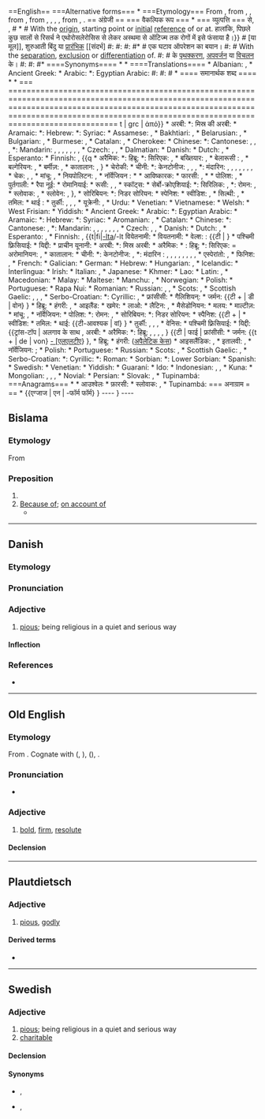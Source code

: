 {{also|fr.o.m.|from-}}
<span class="notranslate" onmouseover="_tipon(this)" onmouseout="_tipoff()"><span class="google-src-text" style="direction: ltr; text-align: left">==English== ===Alternative forms=== * {{l|en|frome}} {{qualifier|obsolete}} ===Etymology=== From {{inh|en|enm|from||from}}, from {{inh|en|ang|from}}, {{m|ang|fram||forward, from}}, from {{inh|en|gem-pro|*fram||forward, from, away}}, from {{inh|en|ine-pro|*pr-}}, {{m|ine-pro|*pro-}}, {{m|ine-pro|*perəm-}}, {{m|ine-pro|*prom-||forth, forward}}, from {{m|ine-pro|*por-||forward, through}}, {{m|ine-pro|*per-}}.</span> == अंग्रेजी == === वैकल्पिक रूप === * {{एल | एन | से}} {{क्वालीफायर | अप्रचलित}} === व्युत्पत्ति === {{inh | en | enm | से | से | }} {{inh | en | ang | from}} से, {{m | ang | fram || forward, from}}, {{inh | en | gem-pro | * fram] से, से, {{inh | en | ine-pro | * pr-}} से, {{m | ine-pro | * pro-}}, {{m | ine-pro | * perəm-}}, { {{m | ine-pro | * prom-] आगे, आगे}}, {{m | ine-pro | * por- || आगे, के माध्यम से}}, {{m | ine-pro | * per-} से }।</span> <span class="notranslate" onmouseover="_tipon(this)" onmouseout="_tipoff()"><span class="google-src-text" style="direction: ltr; text-align: left">Cognate with {{cog|osx|fram||from}} and {{cog|goh|fram||from}}, {{cog|da|frem||forth, forward}}, {{cog|da|fra||from}}, {{cog|sv|fram||forth, forward}}, {{cog|sv|från||from}}, {{cog|is|fram||forward, on}}, {{cog|is|frá||from}}, Albanian {{m|sq|pre}}, {{m|sq|prej}}.</span> {{कॉग | ओएसएक्स | फ्रैम || से}} और {{कोग | गोह | फ्रैम || से}}, {{कोग | दा | एफआरआर || आगे, आगे}}, {{कोग | दा | एफए {} कोग | है | फ़्रेम || फ़ॉरवर्ड, ऑन}}, {{कोग | एसआईवी | फ्रैम || आगे, फ़ॉरवर्ड}}, {{कोग | एस वी | फ्रैन || से}}, {कोग | है | फ्रे || से}}, अल्बानियाई {{एम | वर्ग | पूर्व}}, {{एम | वर्ग | प्रीज}}।</span> <span class="notranslate" onmouseover="_tipon(this)" onmouseout="_tipoff()"><span class="google-src-text" style="direction: ltr; text-align: left">More at {{l|en|fro}}.</span> {{एल | एन | एफआरओ}} पर अधिक</span> <span class="notranslate" onmouseover="_tipon(this)" onmouseout="_tipoff()"><span class="google-src-text" style="direction: ltr; text-align: left">===Pronunciation=== * {{qualifier|stressed}} ** {{a|RP}} {{IPA|/fɹɒm/|lang=en}} ** {{a|GA}} {{enPR|frŭm}}, {{IPA|/fɹʌm/|lang=en}};</span> === उच्चारण === * {{योग्यता | जोर दिया}} ** {{एक | आरपी}} {{आईपीए | / एफएमएम / | लैंग = एन}} ** {{ए | जीए}} {{एनपीआर | frŭm}}, {{IPA | / fɹʌm / | lang = en}};</span> <span class="notranslate" onmouseover="_tipon(this)" onmouseout="_tipoff()"><span class="google-src-text" style="direction: ltr; text-align: left">* {{qualifier|unstressed}} {{enPR|frəm}}, {{IPA|/fɹəm/|lang=en}} * {{audio|en-us-from.ogg|Audio (US)|lang=en}} * {{rhymes|ɒm|ʌm|lang=en}} {{rfp|Australia, Canada and New Zealand pronunciation?|lang=en}} ===Preposition=== {{en-prep}} # With the [[source]] or [[provenance]] of or at.</span> * {{क्वालीफायर | असम्बद्ध}} {{enPR | frm}}, {{IPA | / fɹəm / | lang = en}} * {{ऑडियो | एन- us-from.ogg | ऑडियो (यूएस) | lang = en }} * {{rhymes | ɒm | ʌm | lang = en}} {{आरएफपी | ऑस्ट्रेलिया, कनाडा और न्यूजीलैंड उच्चारण? | lang = en}} === पूर्वोक्ति === {{en-prep}} # साथ [[स्रोत]] या [[उत्पत्ति]] या इसके</span> <span class="notranslate" onmouseover="_tipon(this)" onmouseout="_tipoff()"><span class="google-src-text" style="direction: ltr; text-align: left">#: {{ux|en|This wine comes '''from''' France.}} #: {{ux|en|I got a letter '''from''' my brother}} #* {{RQ:RJfrs AmtrPqr|II|071}} #*: Orion hit a rabbit once;</span> #: {{ux | en | यह शराब '' 'फ्रांस से' '' '' '' '' '' मेरे भाई से '' '' ' : आरजेएफआरएमएमटीआरपीक | II | 071}} # *: ओरियन एक बार एक खरगोश मारा;</span> <span class="notranslate" onmouseover="_tipon(this)" onmouseout="_tipoff()"><span class="google-src-text" style="direction: ltr; text-align: left">but though sore wounded it got to the bury, and, struggling in, the arrow caught the side of the hole and was drawn out.{{nb...}}.</span> लेकिन भले ही घायल हो गए, उसे दफनाने के लिए मिला, और, में संघर्ष किया, तीर छेद के किनारे पकड़ा और बाहर खींचा गया। {{nb ...}}।</span> <span class="notranslate" onmouseover="_tipon(this)" onmouseout="_tipoff()"><span class="google-src-text" style="direction: ltr; text-align: left">Ikey the blacksmith had forged us a spearhead after a sketch '''from''' a picture of a Greek warrior;</span> लोहार ने हमें एक ग्रीक योद्धा की तस्वीर '' 'से एक स्केच' 'के बाद हमें एक अग्रदूत बना दिया था;</span> <span class="notranslate" onmouseover="_tipon(this)" onmouseout="_tipoff()"><span class="google-src-text" style="direction: ltr; text-align: left">and a rake-handle served as a shaft.</span> और एक रेक-संभाल शाफ्ट के रूप में कार्य किया।</span> <span class="notranslate" onmouseover="_tipon(this)" onmouseout="_tipoff()"><span class="google-src-text" style="direction: ltr; text-align: left">#* {{quote-book|year=1918|author={{w|WB Maxwell}}|chapter=12 |title=[http://openlibrary.org/works/OL1097634W The Mirror and the Lamp] |passage=There were many wooden chairs for the bulk of his visitors, and two wicker armchairs with red cloth cushions for superior people.</span> # * {{उद्धरण-पुस्तक | वर्ष = 1 9 18 | लेखक = {{w | WB मैक्सवेल}} | अध्याय = 12 | शीर्षक = [http://openlibrary.org/works/OL1097634W दर्पण और लैंप] | पारित = अपने आगंतुकों के थोक में कई लकड़ी की कुर्सियां ​​थीं, और बेहतर लोगों के लिए लाल कपड़ों के कुशन के साथ दो विकर आर्मचेयर थे</span> <span class="notranslate" onmouseover="_tipon(this)" onmouseout="_tipoff()"><span class="google-src-text" style="direction: ltr; text-align: left">'''From''' the packing-cases had emerged some Indian clubs,{{nb...}}, and all these articles{{...}}made a scattered and untidy decoration that Mrs. Clough assiduously dusted and greatly cherished.}} #* {{quote-magazine|date=2013-06-29|volume=407|issue=8842|page=72-3|magazine={{w|The Economist}} |title=[http://www.economist.com/news/international/science-and-technology/21580133-how-microbes-promote-liver-cancer-overweight-punch-gut A punch in the gut] |passage=Mostly, the microbiome is beneficial.</span> '' 'से' पैकिंग-मामले कुछ भारतीय क्लबों में उभरा, {{nb ...}}, और ये सभी लेख {{...}} ने एक बिखरे हुए और गन्दा सजावट की, जो कि श्रीमती क्ली ने गहराई से धुलाई और }} # * {{उद्धरण-पत्रिका | तिथि = 2013-06-29 | मात्रा = 407 | मुद्दा = 8842 | पृष्ठ = 72-3 | मासिक = {{वाय | अर्थशास्त्री}} | शीर्षक = [http : //www.economist.com/news/international/science-and-technology/21580133-how-microbes-promote-liver-cancer-overweight-punch-gut गत में एक पंच] | पारित = अधिकतर, माइक्रोबियम है फायदेमंद।</span> <span class="notranslate" onmouseover="_tipon(this)" onmouseout="_tipoff()"><span class="google-src-text" style="direction: ltr; text-align: left">It helps with digestion and enables people to extract a lot more calories '''from''' their food than would otherwise be possible.</span> यह पाचन में मदद करता है और लोगों को अपने भोजन से '' 'बहुत अधिक कैलोरी निकालने में सक्षम बनाता है, अन्यथा इससे संभवतः संभव होगा।</span> <span class="notranslate" onmouseover="_tipon(this)" onmouseout="_tipoff()"><span class="google-src-text" style="direction: ltr; text-align: left">Research over the past few years, however, has implicated it in diseases from atherosclerosis to asthma to autism.}} # With the [[origin]], starting point or [[initial]] [[reference]] of or at.</span> हालांकि, पिछले कुछ सालों से रिसर्च ने एथोरोसलेरोसिस से लेकर अस्थमा से ऑटिज्म तक रोगों में इसे फंसाया है।}} # [या मूल]], शुरुआती बिंदु या [[प्रारंभिक]] [[संदर्भ]</span> <span class="notranslate" onmouseover="_tipon(this)" onmouseout="_tipoff()"><span class="google-src-text" style="direction: ltr; text-align: left">#: {{ux|en|He had books piled '''from''' floor to ceiling.}} #: {{ux|en|He left yesterday '''from''' Chicago.}} #: {{ux|en|Face away '''from''' the wall!}} #* {{quote-book|year=1898|author={{w|Winston Churchill (novelist)|Winston Churchill}} |title={{w|The Celebrity}}|chapter=8 |passage=The humor of my proposition appealed more strongly to Miss Trevor than I had looked for, and '''from''' that time forward she became her old self again;</span> #: {{ux | en | उन्होंने किताबें '' '' से '' फर्श से छत तक ढेर कर दी थी।)} #: {{ux | en | वह 'शिकागो' से कल '' 'छोड़ दिया।}} #: * '' दीवार से '' दूर हो जाओ! '' '' दीवार ''}} # * {{उद्धरण-पुस्तक | साल = 1898 | लेखक = {{वि | विंस्टन चर्चिल (उपन्यासकार) | विंस्टन चर्चिल}} | शीर्षक = {{डब्ल्यू | सेलिब्रिटी}} | अध्याय = 8 | पारित = मेरे प्रस्ताव के हास्य ने मिस ट्रेवर से अधिक दृढ़ता से अपील की थी, जैसा मैंने देखा था, और '' 'से' '' उस समय आगे वह फिर से अपने बूढ़े स्व बन गया;</span> <span class="notranslate" onmouseover="_tipon(this)" onmouseout="_tipoff()"><span class="google-src-text" style="direction: ltr; text-align: left">for, even after she had conquered her love for the Celebrity, the mortification of having been jilted by him remained.}} # {{lb|en|mathematics|now uncommon}} Denoting a subtraction operation.</span> के लिए, के बाद भी वह सेलिब्रिटी के लिए उसके प्यार पर विजय प्राप्त की थी, उसके द्वारा किया जा रहा jilted की घृणा बनी रही।}} # {{लेब | गणित | अब असामान्य}} एक घटाव ऑपरेशन का बयान।</span> <span class="notranslate" onmouseover="_tipon(this)" onmouseout="_tipoff()"><span class="google-src-text" style="direction: ltr; text-align: left">#: {{ux|en|20 '''from''' 31 leaves 11.}} # With the [[separation]], [[exclusion]] or [[differentiation]] of.</span> #: {{ux | एन | 20 '' 'से' '' 31 पत्तों 11.}} # के [[पृथक्करण]], [[अपवर्जन]] या [[विचलन]] के।</span> <span class="notranslate" onmouseover="_tipon(this)" onmouseout="_tipoff()"><span class="google-src-text" style="direction: ltr; text-align: left">#: {{ux|en|An umbrella protects '''from''' the sun.}} #: {{ux|en|He knows right '''from''' wrong.}} #* {{quote-magazine|year=2013|month=May-June|author=[http://www.americanscientist.org/authors/detail/katrina-g-claw Katrina G. Claw] |title=[http://www.americanscientist.org/issues/feature/2013/3/rapid-evolution-in-eggs-and-sperm Rapid Evolution in Eggs and Sperm] |volume=101|issue=3|magazine={{w|American Scientist}} |passage=In plants, the ability to recognize self '''from''' nonself plays an important role in fertilization, because self-fertilization will result in less diverse offspring than fertilization with pollen from another individual.}} ====Synonyms==== * {{sense|with the source or provenance of or at}} {{l|en|out of}} * {{sense|subtraction}} {{l|en|take away}} ====Translations==== {{trans-top|with the source or provenance of or at}} * Albanian: {{t+|sq|nga}}, {{t+|sq|prej}} * Ancient Greek: {{t|grc|ἀπό}} * Arabic: {{t+|ar|مِن}} *: Egyptian Arabic: {{t|arz|من|tr=men}} </span> #: {{ux | en | एक छाता '' '' 'सूर्य' से बचाता है।}} #: {{ux | en | वह 'गलत' से सही जानता है।}} # * {{उद्धरण -मैगजीन | साल = 2013 | माह = मई-जून | लेखक = [http://www.americanscientist.org/authors/detail/katrina-g-claw कैटरीना जी। नूह] | शीर्षक = [http: // www। americanscientist.org/issues/feature/2013/3/rapid-evolution-in-eggs-and-sperm- अंडे और शुक्राणु में रैपिड इवोल्यूशन] | मात्रा = 101 | मुद्दा = 3 | मासिक = {{w | अमेरिकी वैज्ञानिक}} | पारगमन = पौधों में, '' '' से '' '' स्वयं को पहचानने की क्षमता निषेचन में एक महत्वपूर्ण भूमिका निभाती है, क्योंकि आत्म-निषेचन के परिणामस्वरूप किसी अन्य व्यक्ति के पराग के साथ निषेचन की तुलना में कम विविध संतान होंगे।}} ==== समानार्थक शब्द ==== * {{अर्थ | स्रोत के स्रोत के साथ या पर}} {{एल | एन | बाहर}} * {{sense | subtraction}} {{एल | एन | ले लो}} === ================================================================================================================================================================================================================================================ t | grc | ἀπό}} * अरबी: {{t + | ar | من}} *: मिस्र की अरबी: {{t | arz | من | tr = men}}</span> <span class="notranslate" onmouseover="_tipon(this)" onmouseout="_tipoff()"><span class="google-src-text" style="direction: ltr; text-align: left">* Aramaic: *: Hebrew: {{t|arc|מן|tr=min}} *: Syriac: {{t|arc|ܡܢ|tr=min}} * Assamese: {{t|as|পৰা}} {{qualifier|noun}}, {{t|as|-ৰ পৰা}} * Bakhtiari: {{t|bqi|ز|tr=ze}}, {{t|bqi|زه|tr=ze}} * Belarusian: {{t|be|ад}}, {{t|be|з}} * Bulgarian: {{t+|bg|из}}, {{t+|bg|от}} * Burmese: {{t+|my|မှ}} {{qualifier|postposition}}, {{t+|my|က}} * Catalan: {{t+|ca|de}}, {{t|ca|des de}} * Cherokee: {{t|chr|ᏂᏛᎴᏅᏓ}} * Chinese: *: Cantonese: {{t|yue|從}}, {{t|yue|从|tr=cung4}}, {{t|yue|自|tr=zi6}}, {{t|yue|由|tr=jau4}} *: Mandarin: {{t+|cmn|從}}, {{t+|cmn|从|tr=cóng}}, {{t+|cmn|自|tr=zì}}, {{t+|cmn|由|tr=yóu}}, {{t+|cmn|由於}}, {{t+|cmn|由于|tr=yóuyú}}, {{t+|cmn|出於}}, {{t+|cmn|出于|tr=chūyú}} * Czech: {{t+|cs|z}}, {{t+|cs|ze}}, {{t+|cs|od}} * Dalmatian: {{t|dlm|da}} * Danish: {{t+|da|fra}} * Dutch: {{t+|nl|van}}, {{t+|nl|uit}} * Esperanto: {{t+|eo|el}} * Finnish: {{t|fi|[[-sta]]/-stä}} {{q|[[elative]] case}}, {{t|fi|[[-lta|-lta]]/-ltä}} {{q</span> * अरैमिक: *: हिब्रू: {{टी | चाप || मॉन | tr = मिन}} *: सिरिएक: {{टी | चाप | ܡܢ | | |} = असमर्थ} * असमिया: {{टी | जैसा | पढा}} { {क्वालीफ़ार्ड | संज्ञा}}, {{टी | के रूप में | - ৰ पाटर}} * बख्तियार: {{टी | बीसीआई | ज़ि | ट्र = जो}}, {{टी | बीसीआई | ज़िह | ट्र = ze}} * बेलारूसी : {{टी | बी | एडी}}, {{टी | बी | से}} * बल्गेरियन: {{टी + | बीजी | आईआईएस}}, {{टी + | बीजी | से}} * बर्मीज़: {{टी + | मेरा | မှ}} {{क्वालीफायर | पोस्टपेशन}}, {{टी + | मेरी | က}} * कातालान: {{टी + | सीए | डी}}, {{टी | सीए | डेस}}} * चेरोकी: {{टी | chr | ᏂᏛᎴᏅᏓ}} * चीनी: *: केनटोनीज: {{t | yue | 從}}, {{t | yue | 从 | tr = cung4}}, {{टी | yue | 自 | tr = zi6}} , {{t | yue | 由 | tr = jau4}} *: मंदारिन: {{टी + | सीएनएन | 從}}, {{टी + | सीएमएन | 从 | tr = cóng}}, {{टी + | सीएमएन | 自 | tr = zì}}, {{T + | cmn | 由 | tr = yóu}}, {{टी + | सीएनएन | 由於}}, {{टी + | सीएमएन | 由于 | ट्र = youyú}}, {{टी + | सीएनएन |出於}}, {{t + | cmn | 出于 | tr = chūyú}} * चेक: {{t + | cs | z}}, {{t + | cs | ze}}, {{t + | cs | od} } * डेलमेटियन: {{t | dlm | da}} * डैनिश: {{t + | da | fra}} * डच: {{t + | nl | van}}, {{t + | nl | uit}} * एस्पेरांतो: {{टी + | ईओ | एल}} * फिनिश: {{टी | फाई | [[- - STA]] / - STA}} {{क्ष | [[एलिएटिव]] केस}}, {{टी | फाई | [[ -lta | -lta]] / - ltä}} {{क्यू</span> <span class="notranslate" onmouseover="_tipon(this)" onmouseout="_tipoff()"><span class="google-src-text" style="direction: ltr; text-align: left">|[[ablative]] case}} * French: {{t+|fr|de}}, {{t+|fr|dans}}, {{t+|fr|sur}} * Friulian: {{t|fur|di}} * Galician: {{t+|gl|de}}, {{t|gl|dende}}, {{t|gl|desque}} * Georgian: {{t|ka|-დან}}, {{t|ka|-გან}} * German: {{t+|de|von}} (from someone), {{t+|de|aus}} (from somewhere) * Greek: {{t+|el|από}} * Hebrew: {{t|he|מ-|tr=mé}} * Hindi: {{t+|hi|से}} * Hungarian: {{t|hu|[[-ból]]/[[-ből]]}} {{q|[[elative]] case}}, {{t|hu|[[-tól]]/[[-től]]}} {{q|[[ablative]] case}} * Icelandic: {{t+|is|frá}} * Ido: {{t+|io|de}} * Interlingua: {{t+|ia|de}}, {{t+|ia|ab}} * Irish: {{t|ga|ó}} * Italian: {{t+|it|da}}, {{t+|it|di}} * Japanese: {{t+|ja|から|}} * Khmer: {{t+|km|ពី|tr=pii}} * Korean: {{t+|ko|에서}} * Kurdish: *: Kurmanji: {{t+|ku|ji}} {{trans-mid}} * Ladin: {{t|lld|de}} * Lao: {{t|lo|ຈາກ}} * Latin: {{t+|la|ab}}, {{t+|la|a}}, {{t+|la|ex}}, {{t+|la|e}} * Lithuanian: {{t+|lt|iš}} * Macedonian: {{t|mk|од}} * Malay: {{t|ms|dari}}, {{t|ms|daripada}} * Maltese: {{t+|mt|</span> | {[ablative]] मामला}} * फ्रांसीसी: {{टी + | एफआर | डी}}, {{टी + | एफआर | डैन}}, {{टी + | एफआर | सुर}} * फ़्री्यूलियन: {{टी | फर | डी}} * * गैलिशियन्: {{टी + | जीएल | डी}}, {{टी | ग्लो | डेन्डे}}, {{टी | ग्लो | डेसीके}} * जॉर्जियाई: {{टी | का | - ङ], { {टी | का | - გან}} * जर्मन: {{टी + | डी | वोन}} (किसी से), {{टी + | डी | ऑस}} (कहीं से) * ग्रीक: {{टी + | एल | από} } * हिब्रू: {{टी | वह | मी- | tr = mé}} * हिन्दी: {{टी + | hi | से}} * हंगरी: {{टी | हू | [[- बॉल]] / [[- - बंगल ]]}} {{क्यू | [[एलिएटिव]] केस}}, {{टी | हू | [[- टाल]] / [[- टीओएल]]}} {{क्यू | [[अपव्यय]] मामला}} * आइसलैंडिक: {{टी + | है | फ़्रे}} * इडौ: {{टी + | आईओ | डी}} * ईन्टरलिंगुआ: {{टी + | आईआईए | डी}}, {{टी + | आईआईए | एबी}} * आयरिश: { {टी | जीए | ó}} * इतालवी: {{टी + | यह | दा}}, {{टी + | यह | दी}} * जापानी: {{टी + | जेए | か ら |}} * खमेर: {{टी + | किमी | ពី | tr = pii}} * कोरियाई: {{टी + | को | ईसाई}} * कुर्द: *: कुरमानजी: {{टी + | कू | जी}} {{ट्रांस-मिड}} * लेडिन: {{टी | lld | de}} * लाओ: {{टी | लो | ຈາກ}} * लैटिन: {{टी + | ला | एबी}}, {{टी + | ला | एक}}, {{टी + | ला | पूर्व}} , {{टी + | ला | ई}} * लिथुआनियाई: {{टी + | एलटी | आईएस}} * मैसेडोनियन: {{टी | एमके | ऑड}} * मलय: {{टी | एमएस | दारी}}, {{टी | एमएस | दारीपदा}} * माल्टीज़: {{टी + | एमटी |</span> <span class="notranslate" onmouseover="_tipon(this)" onmouseout="_tipoff()"><span class="google-src-text" style="direction: ltr; text-align: left">minn}} * Manchu: {{t|mnc|ᠴᡳ}}, {{t|mnc|ᡩᡝᡵᡳ}} * Neapolitan: {{t|nap|a}}, {{t|nap|'e}} * Norwegian: {{t+|no|fra}} * Novial: {{t|nov|fro}} * Persian: {{t+|fa|از|tr=az}}, {{t+|fa|ز|tr=ze}} * Polish: {{t+|pl|z}}, {{t+|pl|od}} * Portuguese: {{t+|pt|de}} * Rapa Nui: {{t|rap|mai}} * Romanian: {{t+|ro|de}} * Russian: {{t+|ru|из}}, {{t+|ru|от}}, {{t+|ru|с}} * Scots: {{t|sco|fae}}, {{t|sco|frae}} * Scottish Gaelic: {{t|gd|à}}, {{t|gd|às}}, {{t|gd|bho}}, {{t|gd|o}} * Serbo-Croatian: *: Cyrillic: {{t|sh|из}}, {{t|sh|од}} *: Roman: {{t|sh|iz}}, {{t+|sh|od}} * Slovak: {{t+|sk|z}}, {{t|sk|od}} * Slovene: {{t+|sl|iz}}, {{t+|sl|z}}, {{t+|sl|od}} * Sorbian: *: Lower Sorbian: {{t|dsb|wót}} * Spanish: {{t+|es|de}} * Swedish: {{t+|sv|från}}, {{t+|sv|ur}} * Sylheti: {{t|syl|ꠔꠘꠦ}}, {{t|syl|ꠕꠣꠇꠤ}} * Tamil: {{t-needed|ta}} * Thai: {{t+|th|จาก}} * Turkish: {{t+|tr|-den}}, {{t+|tr|-dan}}, {{t+|tr|-ten}}, {{t+|tr|-tan}} * Ukrainian: {{t+|uk|від}}, {{t+|uk|з}} * </span> minn}} * मांचू: {{टी | एमएनसी | ᠴᡳ}}, {{टी | एमएनसी | ᡩᡝᡵᡳ}} * नियपोलिटन: {{टी | निप | एक}}, {{टी | निप | 'ई}} * नॉर्वेजियन : {{T + | no | fra}} * * आविष्कारक: {{टी | नव | fro}} * फारसी: {{टी + | एफए | एज़ | ट्र = एजी}}, {{टी + | एफए | जीई | ट्र = ze }} * * पोलिश: {{t + | pl | z}}, {{t + | pl | od}} * पुर्तगाली: {{टी + | पीटी | डी}} * रैपा नूई: {{टी | रैप | माई}} * रोमानियाई: {{t + | ro | de}} * रूसी: {{t + | ru | из}}, {{t + | ru | от}}, {{t + | ru | c}} * स्कॉट्स: {{t | स्कॉटिश गेलिक: {{टी | जीडी | ए}}, {{टी | जीडी | एआईएस}}, {{टी | जीडी | बीओ}}, { {टी | जीडी | ओ}} * सेर्बो-क्रोएशियाई: *: सिरिलिक: {{टी | श | इज़}}, {{टी | श | आड}} *: रोमन: {{टी | श | iz}}, {{T + | sh | od}} * स्लोवाक: {{T + | sk | z}}, {{t | sk | od}} * स्लोवेन: {{t + | sl | iz}}, {{t + | sl | z}}}, {{t + | sl | od}} * सोरिबियन: *: निडर सोरियन: {{टी | डीएसबी | वोट}} * स्पेनिश: {{टी + | एस | डी}} * स्वीडिश: {{टी + | एसवी | från}}, {{t + | sv | ur}} * सिल्थी: {{टी | सीएल | ꠔꠘꠦ}}, {{टी | सीएल | ꠕꠣꠇꠤ}} * तमिल: {{टी-आवश्यक | टा}} * थाई : {{t + | th | จาก}} * तुर्की: {{t + | tr | -den}}, {{t + | tr | -dan}}, {{t + | tr | -ten}}, {{t + | tr | -tan}} * यूक्रेनी: {{टी + | यूके | यूआईडी}}, {{टी + | यूके | से}} *</span> <span class="notranslate" onmouseover="_tipon(this)" onmouseout="_tipoff()"><span class="google-src-text" style="direction: ltr; text-align: left">Urdu: {{t|ur|سے|tr=se}} * Venetian: {{t+|vec|de}} * Vietnamese: {{t+|vi|từ}} * Welsh: {{t|cy|oddi}} * West Frisian: {{t+|fy|fan}} * Yiddish: {{t|yi|פֿון}} {{trans-bottom}} {{trans-top|with the origin, starting point or initial reference of or at}} * Ancient Greek: {{t|grc|ἀπό}} * Arabic: {{t+|ar|مِن}} *: Egyptian Arabic: {{t|arz|من|tr=men}} * Aramaic: *: Hebrew: {{t|arc|מן|tr=min}} *: Syriac: {{t|arc|ܡܢ|tr=min}} * Aromanian: {{t|rup|dit}}, {{t|rup|ditru}} * Catalan: {{t+|ca|de}} * Chinese: *: Cantonese: {{t|yue|從}}, {{t|yue|从|tr=cung4}} *: Mandarin: {{t+|cmn|從}}, {{t+|cmn|从|tr=cóng}}, {{t+|cmn|自|tr=zì}}, {{t+|cmn|由|tr=yóu}}, {{t+|cmn|由於}}, {{t+|cmn|由于|tr=yóuyú}}, {{t+|cmn|出於}}, {{t+|cmn|出于|tr=chūyú}} * Czech: {{t+|cs|z}}, {{t+|cs|ze}}, {{t+|cs|od}} * Danish: {{t+|da|fra}} * Dutch: {{t+|nl|van}}, {{t+|nl|uit}} * Esperanto: {{t+|eo|el}}, {{t+|eo|de}} * Finnish: {{t|fi|[[-sta]]/-stä}} {{q|[[elative]] case}}, {{t|fi|[[-lta|-lta]]/-lt</span> वियेतनामी: {{टी + | वीसी | डी}} * वियतनामी: {{टी + | वीआई | टीआई}} * वेल्श: {{टी | साइ | ओडी}}: {{टी | } * पश्चिमी फ़्रिसियाई: {{T + | fy | fan}} * यिद्दी: {{t | yi | פֿון}} {{ट्रांस-नीचे}} {{ट्रांस-टॉप | मूल के साथ, शुरुआती बिंदु या प्रारंभिक संदर्भ या पर}} * प्राचीन यूनानी: {{टी | जीसी | ἀπό}} * अरबी: {{टी + | अर | من}} *: मिस्र अरबी: {{टी | अरज़ | من = tr = men}} * अरैमिक: * : हिब्रू: {{t | arc | mn | tr = min}} *: सिरिएक: {{t | arc | ܡܢ | | | | tr tr tr}} = अरोमानियन: {{t | rup | dit}}, {{t | rup | ditru}} * कातालान: {{t + | ca | de}} * चीनी: *: केनटोनीज: {{t | yue | 從}}, {{t | yue | 从 | tr = cung4}} *: मंदारिन : {{टी + | सीएनएन | 從}}, {{टी + | सीएमएन | 从 | ट्र = कॉंग}}, {{टी + | सीएमएन | 自 | ट्र = जेई}}, {{टी + | सीएमएन | 由 | ट्र = युओयू }}, {{टी + | सीएनएन | 由於}}, {{टी + | सीएमएन | 由于 | ट्र = youyú}}, {{टी + | सीएनएन | 出於}}, {{टी + | सीएमएन | 出于 | ट्र = चयूयू {{टी + | सीएस | जेई}}, {{टी + | सीएस | एजे}}, डैनिश: {{टी + | दा | एफए}} * डच: {{टी + | सीएस | जेड}}, {टी + | एनएल | वीन}}, {{टी + | एनएल | यूआईटी}} * एस्पेरांतो: {{टी + | ईओ | एल}}, {{टी + | ईओ | डी}} * फिनिश: {{टी | फाई | [ [-sta]] / - sta}} {{क्यू | [[एलिएटिव]] केस}}, {{T | fi | [[- - एलटीए] -एलटीए] / / एलटी</span> <span class="notranslate" onmouseover="_tipon(this)" onmouseout="_tipoff()"><span class="google-src-text" style="direction: ltr; text-align: left">ä}} {{q|[[ablative]] case}} * French: {{t+|fr|de}} * Galician: {{t|gl|dende}} * German: {{t+|de|von}} * Hebrew: {{t|he|מ-|tr=mé}} * Hungarian: {{t|hu|[[-ból]]/[[-ből]]}} {{q|[[elative]] case}}, {{t|hu|[[-tól]]/[[-től]]}} {{q|[[ablative]] case}} * Icelandic: {{t+|is|frá}} * Interlingua: {{t+|ia|de}} * Irish: {{t|ga|ó}} * Italian: {{t+|it|da}}, {{t+|it|di}} * Japanese: {{t+|ja|から|tr=kara}} * Khmer: {{t+|km|ពី|tr=pii}} {{trans-mid}} * Lao: {{t-needed|lo}} * Latin: {{t+|la|ab}}, {{t+|la|a}} * Macedonian: {{t|mk|од}} * Malay: {{t|ms|dari}} * Maltese: {{t+|mt|minn}} * Manchu: {{t|mnc|ᠴᡳ}}, {{t|mnc|ᡩᡝᡵᡳ}} * Norwegian: {{t+|no|fra}} * Polish: {{t+|pl|z}} * Portuguese: {{t+|pt|de}} * Rapa Nui: {{t|rap|mai}} * Romanian: {{t+|ro|din}} {{t|ro|de la}} * Russian: {{t+|ru|из}}, {{t+|ru|от}}, {{t+|ru|с}} * Scots: {{t|sco|fae}}, {{t|sco|frae}} * Scottish Gaelic: {{t|gd|à}}, {{t|gd|às}}, {{t|gd|bho}}, {{t|gd|o}} * Serbo-Croatian: *: Cyrillic: {{t|sh|из}}, {{t|sh| </span> ä}} {{q | [[ablative]] मामला}} * फ्रांसीसी: {{टी + | एफआर | डी}} * गैलिशियन्: {{टी | जीएल | डेंडी}} * जर्मन: {{टी + | डी | वोन} } * हिब्रू: {{टी | वह | एमआई- | ट्र = एमई}} * हंगरी: {{टी | हू | [[- बोल]] / [[- बेलो]]}} {{क्यू | [[एलिएटिव] ]}}, {{टी | एचयू | [[- टीओएल]] / [[- टीओएल]]}} {{क्यू | [[अपव्यय]] मामला}} * आइलैंड: {{टी + | है | फ्रे]} * ईन्टरलिंगुआ: {{टी + | आईआईए | डी}} * आयरिश: {{टी | जीए | ó}} * इतालवी: {{टी + | यह | दा}}, {{टी + | यह | दी}} * जापानी: { {t + | ja | か ら | tr = kara}} * खमेर: {{टी + | किमी | ពី | tr = pii}} {{ट्रांस-मध्य}} * लाओ: {{टी-आवश्यक | लो}} * लैटिन: {{t + | la | ab}}, {{t + | la | एक}} * मैसेडोनियन: {{टी | एमके | आड}} * मलय: {{टी | एमएस | डारी}} * माल्टीज़: {{टी + | mt | minn}} * मांचू: {{टी | एमएनसी | ᠴᡳ}}, {{टी | एमएनसी | ᡩᡝᡵᡳ}} * नॉर्वेजियन: {{टी + | नहीं | फ़्रा}} * पोलिश: {{टी + | प्ल | जेड} } * पुर्तगाली: {{t + | pt | de}} * रपा नूई: {{t | rap | mai}} * रोमानियाई: {{t + | ro | din}} {{टी | आरओ | डी ला}} * रूसी {{टी + | आरयू | इज़}}, {{टी + | आरयू} से}}, {{टी + | आरयू | सी}} * स्कॉट्स: {{टी | एससी} एफई}}, {{टी | एससी} एफएई }} * स्काट्स् गायेलिक: {{टी | जीडी | ए}}, {{टी | जीडी | ए एस}}, {{टी | जीडी | बीओ}}, {{टी | जीडी | ओ}} * सेर्बो-क्रोएशियाई: *: सिरिलिक: {{टी | श | इज़}}, {{टी | श |</span> <span class="notranslate" onmouseover="_tipon(this)" onmouseout="_tipoff()"><span class="google-src-text" style="direction: ltr; text-align: left"> д}} *: Roman: {{t|sh|iz}}, {{t+|sh|od}} * Sorbian: *: Lower Sorbian: {{t|dsb|wót}} * Spanish: {{t+|es|de}}, {{t+|es|desde}} * Swedish: {{t+|sv|från}} * Tamil: {{t-needed|ta}} * Thai: {{t-needed|th}} * Turkish: {{t+|tr|-den}}, {{t+|tr|-dan}}, {{t+|tr|-ten}}, {{t+|tr|-tan}} * Venetian: {{t+|vec|de}} * West Frisian: {{t+|fy|fan}} * Yiddish: {{t|yi|פֿון}} {{trans-bottom}} {{trans-top|with the separation, exclusion or differentiation of}} * Arabic: {{t+|ar|مِن}} *: Egyptian Arabic: {{t|arz|من|tr=men}} * Aramaic: *: Hebrew: {{t|arc|מן|tr=min}} *: Syriac: {{t|arc|ܡܢ|tr=min}} * Catalan: {{t+|ca|de}} * Chinese: *: Mandarin: {{t+|cmn|從}}, {{t+|cmn|从|tr=cóng}}, {{t+|cmn|自|tr=zì}}, {{t+|cmn|由|tr=yóu}}, {{t+|cmn|由於}}, {{t+|cmn|由于|tr=yóuyú}}, {{t+|cmn|出於}}, {{t+|cmn|出于|tr=chūyú}} * Czech: {{t+|cs|od}}, {{t+|cs|proti}}, {{t+|cs|před}} * Danish: {{t+|da|fra}};</span> }} *: रोमन: {{टी | श | iz}}, {{टी + | श | ओडी}} * सोरिबियन: *: निडर सोरियन: {{टी | डीएसबी | वोट}} * स्पैनिश: {{टी + | {{टी - | एस | desde}} * स्वीडिश: {{टी + | एस वी | फ्रन}} * तमिल: {{टी-आवश्यक | टा}} * थाई: {{टी-आवश्यक | वां} } * तुर्की: {{t + | tr | -den}}, {{t + | tr | -dan}}, {{t + | tr | -ten}}, {{t + | tr | -tan}} * वेनिस: {{t + | vec | de}} * पश्चिमी फ़्रिसियाई: {{t + | fy | fan}} * यिद्दी: {{t | yi | פֿון}} {{ट्रांस-नीचे}} {{ट्रांस-टॉप | अलगाव के साथ , अरबी: {{टी | अरज़ | من | tr = men}} * अरैमिक: *: हिब्रू: {{टी | चाप] [* बी.आर. *] [* बी.आर. *] [* बी.आर. *] [* बी.आर. *] [* बी.आर. *] [* बी.आर. *] [* बी.आर. *] [* बी.आर. *] सीरिया }}, {{T + | cmn | 从 | tr = cóng}}, {{टी + | सीएमएन | 自 | tr = zì}}, {{टी + | सीएमएन | 由 | tr = yóu}}, {{टी + | सीएमएन {{टी + | सीएमएन | 由于 | ट्र = youyú}}, {{टी + | सीएनएन | 出於}}, {{टी + | सीएमएन | 出于 | ट्र = चयूयू}} * चेक: {{टी + | cs | od}}, {{T + | cs | proti}}, {{टी + | सीएस | पीआरडी}} * डेनिश: {{टी + | दा | एफएए}};</span> <span class="notranslate" onmouseover="_tipon(this)" onmouseout="_tipoff()"><span class="google-src-text" style="direction: ltr; text-align: left">{{t+|da|mod}} {{q|when used as protection from someone/something}} * Dutch: {{t+|nl|tegen}}, {{t+|nl|van}} * Esperanto: {{t|eo|disde}} * Finnish: {{t|fi|[[-sta]]/[[-stä]]}} (''[[elative]] case''), {{t|fi|[[-lta]]/[[-ltä]]}} (''[[ablative]] case'') * French: {{t+|fr|de}} * German: {{t+|de|von}}, {{t+|de|vor}} * Hebrew: {{t|he|מ-|tr=mé}} * Hungarian: {{t|hu|[[-tól]]/[[-től]]}} ([[ablative case]]) * Icelandic: {{t+|is|frá}}, {{t+|is|á móti}} * Italian: {{t|it|da}}, {{t|it|di}} {{trans-mid}} * Latin: {{t+|la|ab}}, {{t+|la|a}} * Macedonian: {{t|mk|од}} * Malay: {{t|ms|daripada}} * Norwegian: {{t+|no|fra}};</span> {{t + | da | mod}}} {{किसी व्यक्ति / कुछ से सुरक्षा के रूप में उपयोग किया जाता है}} * डच: {{t + | nl | tegen}}, {{t + | nl | van}} * एस्पेरांतो: {{ (["] ["]]}}} {{टी | फाई | फ्रांसीसी: {{T + | fr | de}} * जर्मन: {{t + | de | von} [[- [एलएलटीए]]} }, {{टी + | डी | vor}} * हिब्रू: {{टी | वह | एम- | टीआर = एमई}} * हंगरी: {{टी | हू | [[- टीओएल]] / [[- टीओएल]] }} ([[अपैलेटिक केस]]) * आइसलैंडिक: {{टी + | है | फ़्रे}}, {{टी + | है | मोटे}} * इतालवी: {{टी | इसे | दा}}, {{टी | लैटिन: {{टी + | ला | एक}}, {{टी + | ला | एक}} * मैसेडोनियन: {{टी | एमके | आड}} * मलय: { {टी | एमएस | daripada}} * नॉर्वेजियन: {{टी + | नहीं | एफएए}};</span> <span class="notranslate" onmouseover="_tipon(this)" onmouseout="_tipoff()"><span class="google-src-text" style="direction: ltr; text-align: left">{{t+|no|mot}} {{q|when used as protection from someone/something}} * Polish: {{t+|pl|od}} * Portuguese: {{t+|pt|de}} * Russian: {{t+|ru|от}} * Scots: {{t|sco|fae}}, {{t|sco|frae}} * Scottish Gaelic: {{t|gd|bho}}, {{t|gd|o}} * Serbo-Croatian: *: Cyrillic: {{t|sh|од}} *: Roman: {{t+|sh|od}} * Sorbian: *: Lower Sorbian: {{t|dsb|wót}} * Spanish: {{t+|es|de}} * Swedish: {{t+|sv|från}} * Venetian: {{t+|vec|de}} * Yiddish: {{t|yi|פֿון}} {{trans-bottom}} {{checktrans-top}} * Guaraní: {{t-check|gn|gui}} * Ido: {{t-check|io|de}} * Indonesian: {{t-check|id|dari}}, {{t-check|id|mulai}}, {{t-check|id|mulai dari}} * Kuna: {{t-check|cuk|siki}} * Mongolian: {{t-check|mn|-аас}}, {{t-check|mn|-оос}}, {{t-check|mn|-өөс}}, {{t-check|mn|-ээс}} {{trans-mid}} * Novial: {{t-check|nov|fro}} * Persian: {{t+check|fa|از|tr=az}} * Slovak: {{t-check|sk|z}}, {{t-check|sk|zo}} * Tupinambá: {{t-check|tpn|suí}} {{trans-bottom}} {{cln|en|basic words}} ===Anagrams=== * {{anagrams|en|-form|form}</span> {{T + | no | mot}} {{किसी | कुछ से सुरक्षा के रूप में इस्तेमाल किया जाता है}}} * पोलिश: {{t + | pl | od}} * पुर्तगाली: {{टी + | पीटी | डी}} * रूसी: {{टी + | आरयू | से}} * स्कॉट्स: {{टी | एससी | एफएई}}, {{टी | एससी | एफएई}} * स्काट्स् गायेलिक: {{टी | जीडी | बीओ}}, {{टी | जीडी | ओ}} * सेर्बो-क्रोएशियाई: *: सिरिलिक: {{टी | श | आड}} *: रोमन: {{टी + | श | ओडी}} * सोरियन: *: निडर सोरियन: {{टी | डीएसबी | वोट }} * * स्पैनिश: {{t + | es | de}} * स्वीडिश: {{t + | sv | från}} * वेनिस: {{t + | vec | de}} * यिद्दी: {{t | yi | פֿון}} {{trans-trance-top}} {{checktrans-top}} * गोरानी: {{t-check | gn | gui}} * इडौ: {{t-check | io | de}} * इन्डोनेशियाई: {{t-check {{t-check | id | mulai}}, {{t-check | id | mulai dari}} * कुना: {{t-check | cuk | siki}} * मंगोलियाई: {{ t-check | mn | -aас}}, {{t-check | mn | -оос}}, {{t-check | mn | -өөс}}, {{t-check | mn | -ээс}} { {ट्रांस-मिड}} * आउश्वेलः {{t-check | nov | fro}} * फ़ारसी: {{t + check | fa | از | tr = az}} * स्लोवाक: {{t-check | sk | z }}, {{t-check | sk | zo}} * Tupinambá: {{t-check | tpn | suí}} {{trans-bottom}} {{cln | en | बुनियादी शब्द}} === अनाग्राम = == * {{एग्जाज | एन | -फॉर्म फॉर्म}</span> <span class="notranslate" onmouseover="_tipon(this)" onmouseout="_tipoff()"><span class="google-src-text" style="direction: ltr; text-align: left">} ----</span> } ----</span>

==Bislama==

===Etymology===
From {{inh|bi|en|from}}

===Preposition===
{{head|bi|preposition}}

# {{l|en|from}}
# [[because of|Because of]]; [[on account of]]
#* {{quote-book
|year=2008
|author=Miriam Meyerhoff
|title=Social lives in language--sociolinguistics and multilingual speech
|chapter=
|url=http://books.google.com/books?id=pXkqNVW_eC4C&pg=PT353
|isbn=978-90-272-1863-6
|page=344
|passage=Bang i wantem mi faen '''from''' mi ovaspen.}}

{{LDL|bi}}

----

==Danish==

===Etymology===
{{rfe|da}}

===Pronunciation===
{{rfp|da}}

===Adjective===
{{da-adj}}

# [[pious]]; being religious in a quiet and serious way

====Inflection====
{{da-infl-adj|fromm}}

===References===
* {{R:DDO}}

----

==Old English==

===Etymology===
From {{der|ang|gem}}. Cognate with {{cog|goh|fruma}} ({{cog|de|fromm}}, {{cog|yi|פֿרום}}), {{cog|dum|vrōme}} ({{cog|nl|vroom}}), {{cog|non|framr}}.

===Pronunciation===
* {{IPA|/from/|lang=ang}}

===Adjective===
{{ang-adj}}

# [[bold]], [[firm]], [[resolute]]

====Declension====
{{ang-decl-adj|from|short=1}}

----

==Plautdietsch==

===Adjective===
{{head|pdt|adjective}}

# [[pious]], [[godly]]

====Derived terms====
* {{l|pdt|Fromheit}}

----

==Swedish==

===Adjective===
{{sv-adj|frommare|frommast}}

# [[pious]]; being religious in a quiet and serious way
# [[charitable]]
#: {{uxi|sv|en '''from''' stiftelse|a charitable foundation, a charity}}

====Declension====
{{sv-adj-reg|3=fromm}}

====Synonyms====
* {{sense|pious}} {{l|sv|andaktsfull}}, {{l|sv|gudfruktig}}
* {{sense|charitable}} {{l|sv|allmännyttig}}, {{l|sv|vägörande}}